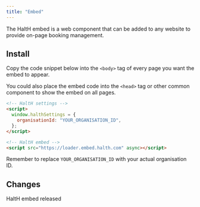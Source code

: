 ```yaml
---
title: "Embed"
---
```


The HaltH embed is a web component that can be added to any website to provide on-page booking management.

## Install

Copy the code snippet below into the `<body>` tag of every page you want the embed to appear.

You could also place the embed code into the `<head>` tag or other common component to show the embed on all pages.

```html
<!-- HaltH settings -->
<script>
  window.halthSettings = {
    organisationId: "YOUR_ORGANISATION_ID",
  };
</script>

<!-- HaltH embed -->
<script src="https://loader.embed.halth.com" async></script>
```

Remember to replace `YOUR_ORGANISATION_ID` with your actual organisation ID.

## Changes

<Update label="2025-05-07" description="v1.0.0">
  HaltH embed released
</Update>
